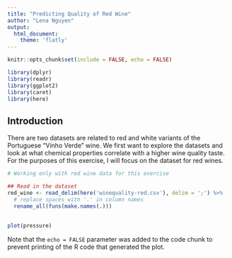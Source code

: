 ```yaml
---
title: "Predicting Quality of Red Wine"
author: "Lena Nguyen"
output: 
  html_document:
    theme: 'flatly'
---
```


```r
knitr::opts_chunk$set(include = FALSE, echo = FALSE)

library(dplyr)
library(readr)
library(ggplot2)
library(caret)
library(here)
```
## Introduction
There are two datasets are related to red and white variants of the Portuguese "Vinho Verde" wine. We first want to explore the datasets and look at what chemical properties correlate with a higher wine quality taste. For the purposes of this exercise, I will focus on the dataset for red wines.

```r
# Working only with red wine data for this exercise

## Read in the dataset
red_wine <- read_delim(here('winequality-red.csv'), delim = ';') %>%
  # replace spaces with '.' in column names
  rename_all(funs(make.names(.)))
```

##

```r
plot(pressure)
```

Note that the `echo = FALSE` parameter was added to the code chunk to prevent printing of the R code that generated the plot.
